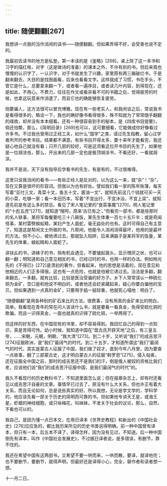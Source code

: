 ```yaml
---
---
---
```

title: 随便翻翻[267]
---




我想讲一点我的当作消闲的读书——随便翻翻。但如果弄得不好，会受害也说不定的。

我最初去读书的地方是私塾，第一本读的是《鉴略》[268]，桌上除了这一本书和习字的描红格，对字（这是做诗的准备）的课本之外，不许有别的书。但后来竟也慢慢的认识字了，一认识字，对于书就发生了兴趣，家里原有两三箱破烂书，于是翻来翻去，大目的是找图画看，后来也看看文字。这样就成了习惯，书在手头，不管它是什么，总要拿来翻一下，或者看一遍序目，或者读几叶内容，到得现在，还是如此，不用心，不费力，往往在作文或看非看不可的书籍之后，觉得疲劳的时候，也拿这玩意来作消遣了，而且它也的确能够恢复疲劳。

倘要骗人，这方法很可以冒充博雅。现在有一些老实人，和我闲谈之后，常说我书是看得很多的，略谈一下，我也的确好像书看得很多，殊不知就为了常常随手翻翻的缘故，却并没有本本细看。还有一种很容易到手的秘本，是《四库书目提要》，倘还怕繁，那么，《简明目录》[269]也可以，这可要细看，它能做成你好像看过许多书。不过我也曾用过正经工夫，如什么“国学”之类，请过先生指教，留心过学者所开的参考书目。结果都不满意。有些书目开得太多，要十来年才能看完，我还疑心他自己就没有看；只开几部的较好，可是这须看这位开书目的先生了，如果他是一位胡涂虫，那么，开出来的几部一定也是极顶胡涂书，不看还好，一看就胡涂。

我并不是说，天下没有指导后学看书的先生，有是有的，不过很难得。

这里只说我消闲的看书——有些正经人是反对的，以为这么一来，就“杂”！“杂”，现在又算是很坏的形容词。但我以为也有好处。譬如我们看一家的陈年账簿，每天写着“豆付三文，青菜十文，鱼五十文，酱油一文”，就知先前这几个钱就可买一天的小菜，吃够一家；看一本旧历本，写着“不宜出行，不宜沐浴，不宜上梁”，就知道先前是有这么多的禁忌。看见了宋人笔记里的“食菜事魔”[270]，明人笔记里的“十彪五虎”[271]，就知道“哦呵，原来‘古已有之’。”但看完一部书，都是些那时的名人轶事，某将军每餐要吃三十八碗饭，某先生体重一百七十五斤半；或是奇闻怪事，某村雷劈蜈蚣精，某妇产生人面蛇，毫无益处的也有。这时可得自己有主意了，知道这是帮闲文士所做的书。凡帮闲，他能令人消闲消得最坏，他用的是最坏的方法。倘不小心，被他诱过去，那就坠入陷阱，后来满脑子是某将军的饭量，某先生的体重，蜈蚣精和人面蛇了。

讲扶乩的书，讲婊子的书，倘有机会遇见，不要皱起眉头，显示憎厌之状，也可以翻一翻；明知道和自己意见相反的书，已经过时的书，也用一样的办法。例如杨光先的《不得已》[272]是清初的著作，但看起来，他的思想是活着的，现在意见和他相近的人们正多得很。这也有一点危险，也就是怕被它诱过去。治法是多翻，翻来翻去，一多翻，就有比较，比较是医治受骗的好方子。乡下人常常误认一种硫化铜为金矿，空口是和他说不明白的，或者他还会赶紧藏起来，疑心你要白骗他的宝贝。但如果遇到一点真的金矿，只要用手掂一掂轻重，他就死心塌地：明白了。

“随便翻翻”是用各种别的矿石来比的方法，很费事，没有用真的金矿来比的明白，简单。我看现在青年的常在问人该读什么书，就是要看一看真金，免得受硫化铜的欺骗。而且一识得真金，一面也就真的识得了硫化铜，一举两得了。

但这样的好东西，在中国现有的书里，却不容易得到。我回忆自己的得到一点知识，真是苦得可怜。幼小时候，我知道中国在“盘古氏开辟天地”之后，有三皇五帝，……宋朝，元朝，明朝，“我大清”[273]。到二十岁，又听说“我们”的成吉思汗[274]征服欧洲，是“我们”最阔气的时代。到二十五岁，才知道所谓这“我们”最阔气的时代，其实是蒙古人征服了中国，我们做了奴才。直到今年八月里，因为要查一点故事，翻了三部蒙古史，这才明白蒙古人的征服“斡罗思”[275]，侵入匈奥，还在征服全中国之前，那时的成吉思还不是我们的汗，倒是俄人被奴的资格比我们老，应该他们说“我们的成吉思汗征服中国，是我们最阔气的时代”的。

我久不看现行的历史教科书了，不知道里面怎么说；但在报章杂志上，却有时还看见以成吉思汗自豪的文章。事情早已过去了，原没有什么大关系，但也许正有着大关系，而且无论如何，总是说些真实的好。所以我想，无论是学文学的，学科学的，他应该先看一部关于历史的简明而可靠的书。但如果他专讲天王星，或海王星，虾蟆的神经细胞，或只咏梅花，叫妹妹，不发关于社会的议论，那么，自然，不看也可以的。

我自己，是因为懂一点日本文，在用日译本《世界史教程》和新出的《中国社会史》[276]应应急的，都比我历来所见的历史书类说得明确。前一种中国曾有译本，但只有一本，后五本不译了，译得怎样，因为没有见过，不知道。后一种中国倒先有译本，叫作《中国社会发展史》，不过据日译者说，是多错误，有删节，靠不住的。

我还在希望中国有这两部书。又希望不要一哄而来，一哄而散，要译，就译他完；也不要删节，要删节，就得声明，但最好还是译得小心，完全，替作者和读者想一想。

十一月二日。